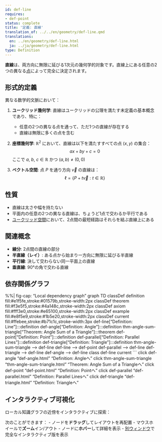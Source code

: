 ```yaml
---
id: def-line
requires:
- def-point
status: complete
title: '定義: 直線'
translation_of: ../../en/geometry/def-line.qmd
translations:
  en: ../en/geometry/def-line.html
  ja: ../ja/geometry/def-line.html
type: Definition
---
```


**直線**は、両方向に無限に延びる1次元の幾何学的対象です。直線上にある任意の2つの異なる[点](def-point.qmd)によって完全に決定されます。

## 形式的定義

異なる数学的文脈において：

1. **ユークリッド幾何学**: 直線はユークリッドの公理を満たす未定義の基本概念であり、特に：
   - 任意の2つの異なる点を通って、ただ1つの直線が存在する
   - 直線は無限に多くの点を含む

2. **座標幾何学**: $\mathbb{R}^2$ において、直線は以下を満たすすべての点 $(x, y)$ の集合：
   $$ax + by + c = 0$$
   ここで $a$, $b$, $c \in \mathbb{R}$ かつ $(a, b) \neq (0, 0)$

3. **ベクトル空間**: 点 $P$ を通り方向 $\vec{v}$ の直線は：
   $$\ell = \{P + t\vec{v} : t \in \mathbb{R}\}$$

## 性質

- 直線は太さや幅を持たない
- 平面内の任意の2つの異なる直線は、ちょうど1点で交わるか平行である
- [ユークリッド空間](def-euclidean-space.qmd)において、2点間の最短経路はそれらを結ぶ直線上にある

## 関連概念

- **線分**: 2点間の直線の部分
- **半直線（レイ）**: ある点から始まり一方向に無限に延びる半直線
- **平行線**: 決して交わらない同一平面上の直線
- **垂直線**: 90°の角で交わる直線

## 依存関係グラフ

%%| fig-cap: "Local dependency graph"
graph TD
    classDef definition fill:#e1f5fe,stroke:#01579b,stroke-width:2px
    classDef theorem fill:#f3e5f5,stroke:#4a148c,stroke-width:2px
    classDef axiom fill:#fff3e0,stroke:#e65100,stroke-width:2px
    classDef example fill:#e8f5e9,stroke:#1b5e20,stroke-width:2px
    classDef current fill:#ffebee,stroke:#b71c1c,stroke-width:3px
    def-line["Definition: Line"]:::definition
    def-angle["Definition: Angle"]:::definition
    thm-angle-sum-triangle["Theorem: Angle Sum of a Triangle"]:::theorem
    def-point["Definition: Point"]:::definition
    def-parallel["Definition: Parallel Lines"]:::definition
    def-triangle["Definition: Triangle"]:::definition
    thm-angle-sum-triangle --> def-line
    def-line --> def-point
    def-parallel --> def-line
    def-triangle --> def-line
    def-angle --> def-line
    class def-line current
```
    click def-angle "def-angle.html" "Definition: Angleへ"
    click thm-angle-sum-triangle "thm-angle-sum-triangle.html" "Theorem: Angle Sum of a Triangleへ"
    click def-point "def-point.html" "Definition: Pointへ"
    click def-parallel "def-parallel.html" "Definition: Parallel Linesへ"
    click def-triangle "def-triangle.html" "Definition: Triangleへ"

## インタラクティブ可視化

ローカル知識グラフの近傍をインタラクティブに探索：

::: {.graph-viz data-id="def-line" data-width="700" data-height="500"}
:::

次のことができます：
- ノードを**ドラッグ**してレイアウトを再配置
- マウスホイールで**ズーム**イン/アウト
- ノードに**ホバー**して詳細を表示
- [別ウィンドウ](../../output/interactive/def-line.html){target="_blank"}で完全なインタラクティブ版を表示
